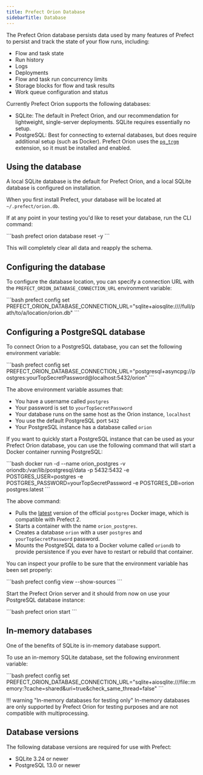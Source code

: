 ```yaml
---
title: Prefect Orion Database
sidebarTitle: Database
---
```




The Prefect Orion database persists data used by many features of Prefect to persist and track the state of your flow runs, including:

- Flow and task state
- Run history
- Logs
- Deployments
- Flow and task run concurrency limits
- Storage blocks for flow and task results
- Work queue configuration and status

Currently Prefect Orion supports the following databases:

- SQLite: The default in Prefect Orion, and our recommendation for lightweight, single-server deployments. SQLite requires essentially no setup.
- PostgreSQL: Best for connecting to external databases, but does require additional setup (such as Docker). Prefect Orion uses the [`pg_trgm`](https://www.postgresql.org/docs/current/pgtrgm.html) extension, so it must be installed and enabled.

## Using the database

A local SQLite database is the default for Prefect Orion, and a local SQLite database is configured on installation.

When you first install Prefect, your database will be located at `~/.prefect/orion.db`.

If at any point in your testing you'd like to reset your database, run the CLI command:  

<div class="terminal">
```bash
prefect orion database reset -y
```
</div>

This will completely clear all data and reapply the schema.

## Configuring the database

To configure the database location, you can specify a connection URL with the `PREFECT_ORION_DATABASE_CONNECTION_URL` environment variable:

<div class="terminal">
```bash
prefect config set PREFECT_ORION_DATABASE_CONNECTION_URL="sqlite+aiosqlite:////full/path/to/a/location/orion.db"
```
</div>

## Configuring a PostgreSQL database

To connect Orion to a PostgreSQL database, you can set the following environment variable:

<div class="terminal">
```bash
prefect config set PREFECT_ORION_DATABASE_CONNECTION_URL="postgresql+asyncpg://postgres:yourTopSecretPassword@localhost:5432/orion"
```
</div>

The above environment variable assumes that:

- You have a username called `postgres`
- Your password is set to `yourTopSecretPassword`
- Your database runs on the same host as the Orion instance, `localhost`
- You use the default PostgreSQL port `5432`
- Your PostgreSQL instance has a database called `orion`

If you want to quickly start a PostgreSQL instance that can be used as your Prefect Orion database, you can use the following command that will start a Docker container running PostgreSQL:

<div class="terminal">
```bash
docker run -d --name orion_postgres -v oriondb:/var/lib/postgresql/data -p 5432:5432 -e POSTGRES_USER=postgres -e POSTGRES_PASSWORD=yourTopSecretPassword -e POSTGRES_DB=orion postgres:latest
```
</div>

The above command:

- Pulls the [latest](https://hub.docker.com/_/postgres?tab=tags) version of the official `postgres` Docker image, which is compatible with Prefect 2.
- Starts a container with the name `orion_postgres`.
- Creates a database `orion` with a user `postgres` and `yourTopSecretPassword` password.
- Mounts the PostgreSQL data to a Docker volume called `oriondb` to provide persistence if you ever have to restart or rebuild that container.

You can inspect your profile to be sure that the environment variable has been set properly:

<div class="terminal">
```bash
prefect config view --show-sources
```
</div>

Start the Prefect Orion server and it should from now on use your PostgreSQL database instance:

<div class="terminal">
```bash
prefect orion start
```
</div>

## In-memory databases

One of the benefits of SQLite is in-memory database support. 

To use an in-memory SQLite database, set the following environment variable:

<div class="terminal">
```bash
prefect config set PREFECT_ORION_DATABASE_CONNECTION_URL="sqlite+aiosqlite:///file::memory:?cache=shared&uri=true&check_same_thread=false"
```
</div>

!!! warning "In-memory databases for testing only"
    In-memory databases are only supported by Prefect Orion for testing purposes and are not compatible with multiprocessing.  

## Database versions

The following database versions are required for use with Prefect:

- SQLite 3.24 or newer
- PostgreSQL 13.0 or newer
